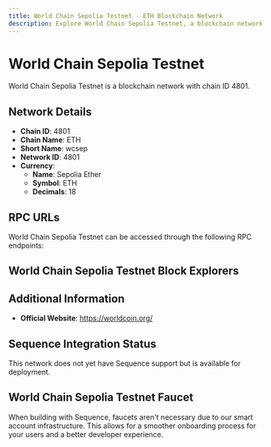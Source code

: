 ```yaml
--- 
title: World Chain Sepolia Testnet - ETH Blockchain Network
description: Explore World Chain Sepolia Testnet, a blockchain network with chain ID 4801. Learn about its native currency, Sepolia Ether, and how to interact with the network.
---
```


# World Chain Sepolia Testnet

World Chain Sepolia Testnet is a blockchain network with chain ID 4801.

## Network Details

- **Chain ID**: 4801
- **Chain Name**: ETH
- **Short Name**: wcsep
- **Network ID**: 4801
- **Currency**: 
  - **Name**: Sepolia Ether
  - **Symbol**: ETH
  - **Decimals**: 18

## RPC URLs

World Chain Sepolia Testnet can be accessed through the following RPC endpoints:



## World Chain Sepolia Testnet Block Explorers



## Additional Information

- **Official Website**: https://worldcoin.org/

## Sequence Integration Status

This network does not yet have Sequence support but is available for deployment.

## World Chain Sepolia Testnet Faucet

When building with Sequence, faucets aren't necessary due to our smart account infrastructure. This allows for a smoother onboarding process for your users and a better developer experience.
